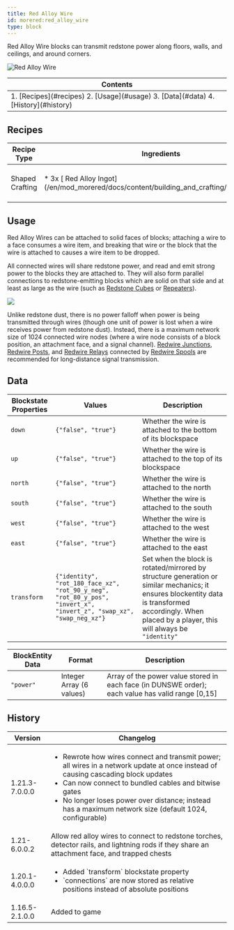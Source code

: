 ```yaml
---
title: Red Alloy Wire
id: morered:red_alloy_wire
type: block
---
```


Red Alloy Wire blocks can transmit redstone power along floors, walls, and ceilings, and around corners.

![Red Alloy Wire](https://commoble.net/images/morered/red_alloy_wire.png)

<table>
	<thead><tr><th>Contents</th></tr></thead>
	<tbody><tr><td>
		1. [Recipes](#recipes)
		2. [Usage](#usage)
		3. [Data](#data)
		4. [History](#history)
	</td></tr></tbody>
</table>

## Recipes
<table>
	<thead>
		<tr>
			<th>Recipe Type</th>
			<th>Ingredients</th>
			<th>Output</th>
			<th>Example</th>
		</tr>
	</thead>
	<tbody>
		<tr>
			<td>Shaped Crafting</td>
			<td style={{width: '30%'}}>
				* 3x [<ModAsset width={32} height={32} location='morered:red_alloy_ingot'/> Red Alloy Ingot](/en/mod_morered/docs/content/building_and_crafting/red_alloy_ingot)
			</td>
			<td>
				* 12x Red Alloy Wire
			</td>
			<td>
				![Shaped Crafting Recipe for Red Alloy Wire](https://commoble.net/images/morered/recipes/red_alloy_wire_recipe.png)
			</td>
		</tr>
	</tbody>
</table>

## Usage

Red Alloy Wires can be attached to solid faces of blocks;
attaching a wire to a face consumes a wire item, and breaking that wire or the block that the wire is attached to causes a wire item to be dropped.

All connected wires will share redstone power, and read and emit strong power to the blocks they are attached to.
They will also form parallel connections to redstone-emitting blocks which are solid on that side and at least as large as the wire
(such as [Redstone Cubes](https://minecraft.wiki/w/Block_of_Redstone) or [Repeaters](https://minecraft.wiki/w/Redstone_Repeater)).

![](https://www.commoble.net/images/morered/wire_parts_lines.png)

Unlike redstone dust, there is no power falloff when power is being transmitted through wires (though one unit of power is lost when a wire receives power from redstone dust).
Instead, there is a maximum network size of 1024 connected wire nodes (where a wire node consists of a block position, an attachment face, and a signal channel).
[Redwire Junctions](/en/mod/morered/docs/content/wires_and_cables/redwire_junction),
[Redwire Posts](/en/mod/morered/docs/content/wires_and_cables/redwire_post),
and [Redwire Relays](/en/mod/morered/docs/content/wires_and_cables/redwire_relay)
connected by [Redwire Spools](/en/mod/morered/docs/content/wires_and_cables/redwire_spool) are recommended for long-distance signal transmission.


## Data

| Blockstate Properties | Values | Description
| --- | - | -
| `down` | `{"false", "true"}` | Whether the wire is attached to the bottom of its blockspace
| `up` | `{"false", "true"}` | Whether the wire is attached to the top of its blockspace
| `north` | `{"false", "true"}` | Whether the wire is attached to the north
| `south` | `{"false", "true"}` | Whether the wire is attached to the south
| `west` | `{"false", "true"}` | Whether the wire is attached to the west
| `east` | `{"false", "true"}` | Whether the wire is attached to the east
| `transform` | `{"identity", "rot_180_face_xz", "rot_90_y_neg", "rot_80_y_pos", "invert_x", "invert_z", "swap_xz", "swap_neg_xz"}` | Set when the block is rotated/mirrored by structure generation or similar mechanics; it ensures blockentity data is transformed accordingly. When placed by a player, this will always be `"identity"`

| BlockEntity Data | Format | Description
| --- | - | -
| `"power"` | Integer Array (6 values) | Array of the power value stored in each face (in DUNSWE order); each value has valid range [0,15]

## History
<table>
	<thead><tr><th>Version</th><th>Changelog</th></tr></thead>
	<tbody>
		<tr>
			<td>1.21.3-7.0.0.0</td>
			<td>
				<ul>
					<li>Rewrote how wires connect and transmit power; all wires in a network update at once instead of causing cascading block updates</li>
					<li>Can now connect to bundled cables and bitwise gates</li>
					<li>No longer loses power over distance; instead has a maximum network size (default 1024, configurable)</li>
				</ul>
			</td>
		</tr>
		<tr><td>1.21-6.0.0.2</td><td>Allow red alloy wires to connect to redstone torches, detector rails, and lightning rods if they share an attachment face, and trapped chests</td></tr>
		<tr>
			<td>1.20.1-4.0.0.0</td>
			<td>
				<ul>
					<li>Added `transform` blockstate property</li>
					<li>`connections` are now stored as relative positions instead of absolute positions</li>
				</ul>
			</td>
		</tr>
		<tr><td>1.16.5-2.1.0.0</td><td>Added to game</td></tr>
	</tbody>
</table>
